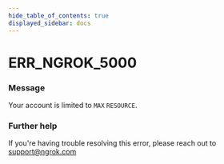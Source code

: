 ```yaml
---
hide_table_of_contents: true
displayed_sidebar: docs
---
```



# ERR_NGROK_5000

### Message

Your account is limited to `MAX` `RESOURCE`.

<ErrorDetails error="err_ngrok_5000" />

### Further help

If you're having trouble resolving this error, please reach out to [support@ngrok.com](mailto:support@ngrok.com?subject=Help%20with%20ERR_NGROK_5000)

